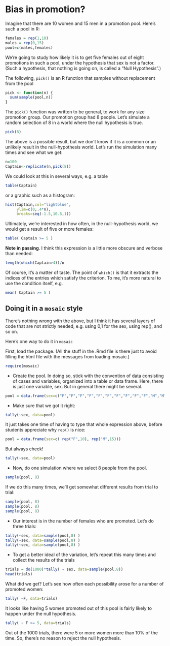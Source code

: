 Bias in promotion?
==================

Imagine that there are 10 women and 15 men in a promotion pool.  Here's such a pool in R:
```r
females = rep(1,10)
males = rep(0,15)
pool=c(males,females)
```

We're going to study how likely it is to get five females out of eight promotions in such a pool, under the hypothesis that sex is not a factor.  (Such a hypothesis, that nothing is going on, is called a "Null Hypothesis".)

The following, `pick()` is an R function that samples without replacement from the pool
```r
pick <- function(n) {
  sum(sample(pool,n))
}
```

The `pick()` function was written to be general, to work for any size promotion group.  Our promotion group had 8 people.  Let's simulate a random selection of 8 in a world where the null hypothesis is true.
```r
pick(8)
```

The above is a possible result, but we don't know if it is a common or an unlikely result in the null-hypothesis world.  Let's run the simulation many times and see what we get:
```r
n=100
Captain<-replicate(n,pick(8))
```

We could look at this in several ways, e.g. a table
```r
table(Captain)
``` 
or a graphic such as a histogram:
```r
hist(Captain,col="lightblue",
     ylim=c(0,.4*n),
     breaks=seq(-1.5,10.5,1))
```

Ultimately, we're interested in how often, in the null-hypothesis world, we would get a result of five or more females:
```r
table( Captain >= 5 )
```

**Note in passing**.  I think this expression is a little more obscure and verbose than needed:
```r
length(which(Captain>4))/n
```

Of course, it's a matter of taste.  The point of `which()` is that it extracts the indices of the entries which satisfy the criterion.  To me, it's more natural to use the condition itself, e.g.
```r
mean( Captain >= 5 )
```

## Doing it in a `mosaic` style

There's nothing wrong with the above, but I think it has several layers of code that are not strictly needed, e.g. using 0,1 for the sex, using rep(), and so on.

Here's one way to do it in `mosaic`

First, load the package.  (All the stuff in the .Rmd file is there just to avoid filling the html file with the messages from loading mosaic.)
```r
require(mosaic)
```

* Create the pool.  In doing so, stick with the convention of data consisting of cases and variables, organized into a table or data frame.  Here, there is just one variable, sex.  But in general there might be several.
```r
pool = data.frame(sex=c("F","F","F","F","F","F","F","F","F","F","M","M","M","M","M","M","M","M","M","M","M","M","M","M","M"))
```

* Make sure that we got it right:
```r
tally(~sex, data=pool)
```

It just takes one time of having to type that whole expression above, before students appreciate why `rep()` is nice:
```r
pool = data.frame(sex=c( rep("F",10), rep("M",15)))
```
But always check!

```r
tally(~sex, data=pool)
```

* Now, do one simulation where we select 8 people from the pool.
```r
sample(pool, 8)
```

If we do this many times, we'll get somewhat different results from trial to trial:
```r
sample(pool, 8)
sample(pool, 8)
sample(pool, 8)
```

* Our interest is in the number of females who are promoted.  Let's do three trials:
```r
tally(~sex, data=sample(pool,8) )
tally(~sex, data=sample(pool,8) )
tally(~sex, data=sample(pool,8) )
```

* To get a better ideal of the variation, let's repeat this many times and collect the results of the trials
```r
trials = do(1000)*tally( ~ sex, data=sample(pool,8))
head(trials)
```

What did we get? Let's see how often each possibility arose for a number of promoted women:
```r
tally( ~F, data=trials)
```

It looks like having 5 women promoted out of this pool is fairly likely to happen under the null hypothesis. 
```r
tally( ~ F >= 5, data=trials)
```
Out of the 1000 trials, there were 5 or more women more than 10% of the time. So, there's no reason to reject the null hypothesis.


